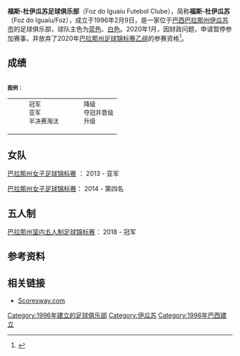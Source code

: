 {{distinguish|伊瓜苏瀑布足球俱乐部}}
{{Infobox football club 
|   clubname = 福斯-杜伊瓜苏足球俱乐部<br/><small>Foz do Iguaçu</small>
|   image    = File:Foz_do_Iguaçu_Futebol_Clube.png
|   image_size = 160px
|   fullname = Auritânia Foz do Iguaçu Futebol Clube
|   nickname = O Azulão da Fronteira
|   founded  = {{Start date and years ago|1996|02|09|mf=yes}}
|   ground   = [[ABC体育场|ABC体育场]]
|   capacity = 6969
|   chrtitle = 主席
|   chairman = 阿里夫·奥斯曼<br/>（Arif Osman）
|   mgrtitle = 主教练
|   manager  = Negreiros
|   league   =  巴拉那州足球锦标赛乙组
|   season   = 巴拉那州足球锦标赛
|   position = 2019（第 12 名）
|   pattern_la1=_foz19t
|   pattern_b1=_foz19t
|   pattern_ra1=_foz19t
|   pattern_sh1=_foz19t
|   pattern_so1=_foz19t
|   leftarm1=001166
|   body1=FFFFFF
|   rightarm1=001166
|   shorts1=FFFFFF
|   socks1=FFFFFF
|   pattern_la2=_foz19h
|   pattern_b2=_foz19h
|   pattern_ra2=_foz19h
|   pattern_sh2=_foz19h
|   pattern_so2=_foz19h
|   leftarm2=0033BB
|   body2=FFFFFF
|   rightarm2=0033BB
|   shorts2=0033BB
|   socks2=FFFFFF
|   pattern_la3=
|   pattern_b3=_foz1920a
|   pattern_ra3=
|   pattern_sh3=_foz19h
|   pattern_so3=_foz19h
|   leftarm3=001166
|   body3=FFFFFF
|   rightarm3=001166
|   shorts3=0033BB
|   socks3=0033CC
|   American=true
}}

'''福斯-杜伊瓜苏足球俱乐部'''（Foz do Iguaíu Futebol Clube），简称'''福斯-杜伊瓜苏'''（Foz do Iguaíu/Foz），成立于1996年2月9日，是一家位于[[巴西|巴西]][[巴拉那州|巴拉那州]][[伊瓜苏市|伊瓜苏市]]的足球俱乐部，球队主色为[[蓝色|蓝色]]、[[白色|白色]]。2020年1月，因财政问题，申请暂停参加赛事，并放弃了2020年[[巴拉那州足球锦标赛乙组|巴拉那州足球锦标赛乙组]]的参赛资格<ref>{{cite web |title=《Três mudanças confirmadas na divisão de acesso: Arapongas, Batel e Foz do Iguaçu deixam a competição.》 |url=https://nossagente.info/2020/01/22/tres-mudancas-confirmadas-na-divisao-de-acesso-arapongas-batel-e-foz-do-iguacu/ |website=nossagente |accessdate=2020-01-22 |archive-date=2020-09-28 |archive-url=https://web.archive.org/web/20200928204140/https://nossagente.info/2020/01/22/tres-mudancas-confirmadas-na-divisao-de-acesso-arapongas-batel-e-foz-do-iguacu/ |dead-url=no }}</ref>。

==成绩==
{| class="toccolours" border="0,9" cellpadding="6" cellspacing="2" align="left"
|- bgcolor="white" style="font-size: 95%; text-align: center; border: gray solid 1px; border-collapse: collapse;"
|- bgcolor="blue" align="center"
|align="center"|<span style="color:white;">'''年份'''</span>
! colspan="9" align="center" |<span style="color:white;">'''巴西足球联赛'''</span>
!colspan=1 align="center"|<span style="color:white;">'''巴西杯'''</span>
!colspan=2 align="center"|<span style="color:white;">'''巴拉纳州足球锦标赛'''</span>
|-
|- bgcolor=white
|align="center"|<span style="color:blue;">'''—'''
|align="center"|<span style="color:blue;">'''{{Tooltip|级别|级别}}'''
|align="center"|<span style="color:blue;">'''{{Tooltip|排名|排名}}'''
|align="center"|<span style="color:blue;">'''{{Tooltip|分|积分}}'''
|align="center"|<span style="color:blue;">'''{{Tooltip|场|场次}}'''
|align="center"|<span style="color:blue;">'''{{Tooltip|胜|胜场}}'''
|align="center"|<span style="color:blue;">'''{{Tooltip|平|平场}}'''
|align="center"|<span style="color:blue;">'''{{Tooltip|负|负场}}'''
|align="center"|<span style="color:blue;">'''{{Tooltip|进|进球}}'''
|align="center"|<span style="color:blue;">'''{{Tooltip|失|失球}}'''
|align="center"|<span style="color:blue;">'''轮次'''
|align="center"|<span style="color:blue;">'''{{Tooltip|级别|级别}}'''
|align="center"|<span style="color:blue;">'''{{Tooltip|排名|排名}}'''
|-
| align="center"|[[2010|2010]] || align="center"|— || align="center"|— || align="center"|— || align="center"|— || align="center"|— || align="center"|— || align="center" |— || align="center"|— || align="center"|— || align="center"|— || align="center"|[[巴拉那州足球锦标赛乙组|巴拉那乙]] || align="center" |3
|- bgcolor="#EFEFEF"
| align="center"|[[2011|2011]] || align="center"|— || align="center"|— || align="center"|— || align="center"|— || align="center"|— || align="center"|— || align="center" |— || align="center"|— || align="center"|— || align="center"|— || align="center"|[[巴拉那州足球锦标赛乙组|巴拉那乙]] || align="center" |6
|-
| align="center"|[[2012|2012]] || align="center"|— || align="center"|— || align="center"|— || align="center"|— || align="center"|— || align="center"|— || align="center" |— || align="center"|— || align="center"|— || align="center"|— || align="center"|[[巴拉那州足球锦标赛乙组|巴拉那乙]] || align="center" |5
|- bgcolor="#EFEFEF"
| align="center"|[[2013|2013]] || align="center"|— || align="center"|— || align="center"|— || align="center"|— || align="center"|— || align="center"|— || align="center" |— || align="center"|— || align="center"|— || align="center"|— || align="center"|[[巴拉那州足球锦标赛乙组|巴拉那乙]] || align="center" |8
|-
| align="center"|[[2014|2014]] || align="center"|— || align="center"|— || align="center"|— || align="center"|— || align="center"|— || align="center"|— || align="center" |— || align="center"|— || align="center"|— || align="center"|— || align="center"|[[巴拉那州足球锦标赛乙组|巴拉那乙]] || align="center" bgcolor=#1E90FF|<span style="color: #ffffff;">'''3'''</span>
|- bgcolor="#EFEFEF"
| align="center"|[[2015|2015]] || align="center"|[[巴西足球丁级联赛|巴丁]] || align="center" |36 || align="center" |'''5''' || align="center" |8 || align="center" |1 || align="center" |2 || align="center" |5 || align="center" |10 || align="center" |21|| align="center" |— || align="center" |[[巴拉那州足球锦标赛|巴拉那]] || align="center" |4
|-
| align="center"|[[2016|2016]] || align="center"|— || align="center"|— || align="center"|— || align="center"|— || align="center"|— || align="center"|— || align="center" |— || align="center"|— || align="center"|— || align="center"|— || align="center"|[[巴拉那州足球锦标赛|巴拉那]] || align="center" |8
|- bgcolor="#EFEFEF"
| align="center"|[[2017|2017]] || align="center"|[[巴西足球丁级联赛|巴丁]] || align="center" |55 || align="center" |'''6''' || align="center" |6 || align="center" |1 || align="center" |3 || align="center"|2 || align="center" |4 || align="center" |6 || align="center" |— || align="center" |[[巴拉那州足球锦标赛|巴拉那]] || align="center" |9
|-
| align="center"|[[2018|2018]] || align="center"|— || align="center"|— || align="center"|— || align="center"|— || align="center"|— || align="center"|— || align="center" |— || align="center"|— || align="center"|— || align="center"|— || align="center"|[[巴拉那州足球锦标赛|巴拉那]] || align="center" |3
|- bgcolor="#EFEFEF"
| align="center"|[[2019|2019]] || align="center"|[[巴西足球丁级联赛|巴丁]]|| align="center"|61 || align="center"|'''3''' || align="center"|6 || align="center"|1 || align="center"|0 || align="center"|5 || align="center"|3 || align="center"|13 || align="center" |2 || align="center" |[[巴拉那州足球锦标赛|巴拉那]] ||align="center" bgcolor=#DC143C |<span style="color: #ffffff;">'''12'''</span>
|}
{{clear|left}}

<small>'''图例：''' </small>
{|
|-
|
:<small>{{colorbox|#FFD700}} 冠军</small>
:<small>{{colorbox|#CCCCCC}} 亚军</small>
:<small>{{colorbox|#c96}} 半决赛淘汰</small>
|
:<small>{{colorbox|#DC143C}} 降级</small>
:<small>{{colorbox|#0047AB}} 夺冠并晋级</small>
:<small>{{colorbox|#1E90FF}} 升级</small>
|}
== 女队 ==
[[巴拉那州女子足球锦标赛|巴拉那州女子足球锦标赛]] ： 2013 - 亚军

[[巴拉那州女子足球锦标赛|巴拉那州女子足球锦标赛]]： 2014 - 第四名

== 五人制 ==
[[巴拉那州室内五人制足球锦标赛|巴拉那州室内五人制足球锦标赛]]： 2018 - 冠军

==参考资料==
{{reflist}}

==相关链接==
*[https://web.archive.org/web/20190213132834/http://www.scoresway.com/?sport=soccer&page=team&id=12894 Scoresway.com]


[[Category:1996年建立的足球俱乐部|Category:1996年建立的足球俱乐部]]
[[Category:伊瓜苏|Category:伊瓜苏]]
[[Category:1996年巴西建立|Category:1996年巴西建立]]